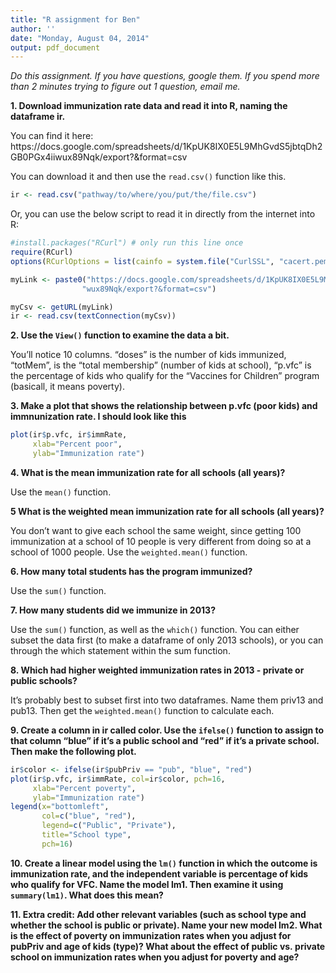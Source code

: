 ```yaml
---
title: "R assignment for Ben"
author: ''
date: "Monday, August 04, 2014"
output: pdf_document
---
```



*Do this assignment.  If you have questions, google them.  If you spend more than 2 minutes trying to figure out 1 question, email me.*

**1. Download immunization rate data and read it into R, naming the dataframe ir.**


You can find it here: https://docs.google.com/spreadsheets/d/1KpUK8IX0E5L9MhGvdS5jbtqDh2GB0PGx4iiwux89Nqk/export?&format=csv


You can download it and then use the `read.csv()` function like this.

```r
ir <- read.csv("pathway/to/where/you/put/the/file.csv")
```


Or, you can use the below script to read it in directly from the internet into R:


```r
#install.packages("RCurl") # only run this line once 
require(RCurl)
options(RCurlOptions = list(cainfo = system.file("CurlSSL", "cacert.pem", package = "RCurl")))

myLink <- paste0("https://docs.google.com/spreadsheets/d/1KpUK8IX0E5L9MhGvdS5jbtqDh2GB0PGx4ii",
                "wux89Nqk/export?&format=csv")

myCsv <- getURL(myLink)
ir <- read.csv(textConnection(myCsv))
```

**2. Use the `View()` function to examine the data a bit.**

You'll notice 10 columns.  "doses" is the number of kids immunized, "totMem", is the "total membership" (number of kids at school), "p.vfc" is the percentage of kids who qualify for the "Vaccines for Children" program (basicall, it means poverty).

**3. Make a plot that shows the relationship between p.vfc (poor kids) and immnunization rate.  I should look like this**


```r
plot(ir$p.vfc, ir$immRate,
     xlab="Percent poor",
     ylab="Immunization rate")
```


**4. What is the mean immunization rate for all schools (all years)?**

Use the `mean()` function.


**5 What is the weighted mean immunization rate for all schools (all years)? **

You don't want to give each school the same weight, since getting 100 immunization at a school of 10 people is very different from doing so at a school of 1000 people.  Use the `weighted.mean()` function.


**6. How many total students has the program immunized? **

Use the `sum()` function.

**7. How many students did we immunize in 2013?**

Use the `sum()` function, as well as the `which()` function.  You can either subset the data first (to make a dataframe of only 2013 schools), or you can through the which statement within the sum function.

**8. Which had higher weighted immunization rates in 2013 - private or public schools?**

It's probably best to subset first into two dataframes.  Name them priv13 and pub13.  Then get the `weighted.mean()` function to calculate each.

**9. Create a column in ir called color.  Use the `ifelse()` function to assign to that column "blue" if it's a public school and "red" if it's a private school.  Then make the following plot.**

```r
ir$color <- ifelse(ir$pubPriv == "pub", "blue", "red")
plot(ir$p.vfc, ir$immRate, col=ir$color, pch=16,
     xlab="Percent poverty",
     ylab="Immunization rate")
legend(x="bottomleft",
       col=c("blue", "red"),
       legend=c("Public", "Private"),
       title="School type",
       pch=16)
```

**10. Create a linear model using the `lm()` function in which the outcome is immunization rate, and the independent variable is percentage of kids who qualify for VFC. Name the model lm1.   Then examine it using `summary(lm1)`.  What does this mean?**

**11. Extra credit: Add other relevant variables (such as school type and whether the school is public or private).  Name your new model lm2.  What is the effect of poverty on immunization rates when you adjust for pubPriv and age of kids (type)?  What about the effect of public vs. private school on immunization rates when you adjust for poverty and age?**